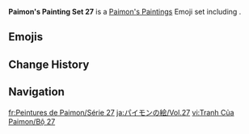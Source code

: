 {{Paimon's Paintings Infobox
|title         = Paimon's Paintings Set 27
|image         = Paimon's Paintings Set 27.png
|icon          = Icon Emoji Paimon's Paintings 27 Wriothesley 2.png
|date          = 2023-10-19
|gamedate      = 
|prev          = 26
|next          = 28
|set           = 27
|twitter       = https://twitter.com/GenshinImpact/status/1714855646149923259
|hoyolab       = https://www.hoyolab.com/article/22425692
|characters    = Neuvillette;Wriothesley;Hu Tao;Venti;Chongyun;Noelle;Diona;Mika
}}
'''Paimon's Painting Set 27''' is a [[Paimon's Paintings]] Emoji set including {{Array|Neuvillette;Wriothesley;Hu Tao;Venti;Chongyun;Noelle;Diona;Mika|;|[[{item}]]|,<nowiki> </nowiki>|sort=1}}.

==Emojis==
{{Paimon's Paintings Images|categories=Paimon's Paintings Set 27|nomain=1|noset=1}}

==Change History==
{{Change History|introduced=4.1}}

==Navigation==
{{Paimon's Paintings Navbox}}

[[fr:Peintures de Paimon/Série 27]]
[[ja:パイモンの絵/Vol.27]]
[[vi:Tranh Của Paimon/Bộ 27]]